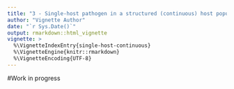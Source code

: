 ```yaml
---
title: "3 - Single-host pathogen in a structured (continuous) host population"
author: "Vignette Author"
date: "`r Sys.Date()`"
output: rmarkdown::html_vignette
vignette: >
  %\VignetteIndexEntry{single-host-continuous}
  %\VignetteEngine{knitr::rmarkdown}
  %\VignetteEncoding{UTF-8}
---
```


#Work in progress
